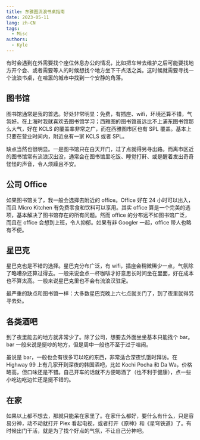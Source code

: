 ```yaml
---
title: 东雅图流浪书桌指南
date: 2023-05-11
lang: zh-CN
tags:
  - Misc
authors:
  - Kyle
---
```


有时会遇到在外需要找个座位休息办公的情况，比如把车带去维护之后可能要找地方开个会、或者需要等人的时候想找个地方坐下干点活之类。这时候就需要寻找一个流浪书桌，在喧嚣的城市中找到一个安静的角落。

## 图书馆

图书馆通常是我的首选。好处非常明显：免费，有插座、wifi，环境还算不错，气氛好。在上海时我就喜欢去图书馆学习；西雅图的图书馆虽远比不上浦东图书馆那么大气，好在 KCLS 的覆盖率非常之广，而在西雅图市区也有 SPL 覆盖。基本上只要在营业时间内，附近总有一家 KCLS 或者 SPL。

缺点当然也很明显。一是图书馆只在白天开门，过了点就得另寻出路。而离市区近的图书馆常有流浪汉出没，通常会在图书馆里吃饭、睡觉打鼾、或是醒着发出奇奇怪怪的声音，令人烦躁且不安。

## 公司 Office

如果图书馆关了，我一般会选择去附近的 office。Office 好在 24 小时可以出入，而且 Micro Kitchen 有免费零食和饮料可以享用。其实 office 算是一个完美的选项，基本解决了图书馆存在的所有问题。然而 office 的分布远不如图书馆广泛，而且在 office 会想到上班，令人抑郁。如果有非 Googler 一起，office 带人也略有不便。

## 星巴克

星巴克也是不错的选择。星巴克分布广泛，有 wifi，插座会稍微稀少一点，气氛除了略嘈杂还算过得去。一般来说会点一杯咖啡才好意思长时间坐在里面，好在成本也不算太高。一般来说星巴克里也不会有流浪汉驻足。

最严重的缺点和图书馆一样：大多数星巴克晚上六七点就关门了，到了夜里就得另寻去处。

## 各类酒吧

到了夜里能去的地方就非常少了。除了公司，想要去外面坐坐基本只能找个 bar。bar 一般来说是挺吵的地方，但是周中一般也不至于过于喧闹。

虽说是 bar，一般也会有很多可以吃的东西，非常适合深夜饥饿时拜访。在 Highway 99 上有几家开到深夜的韩国酒吧，比如 Kochi Pocha 和 Da Wa，价格略高，但口味还是不错。自己开车的话就不方便喝酒了（也不利于健康），点一些小吃边吃边忙还是挺不错的。

## 在家

如果以上都不想去，那就只能呆在家里了。在家什么都好，要什么有什么，只是容易分神，动不动就打开 Plex 看起电视，或者打开《原神》和《星穹铁道》了。有时候出门干活，就是为了找个好点的气氛，不让自己分神吧。
